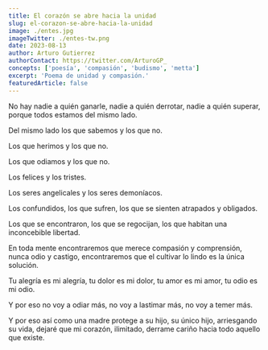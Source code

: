```yaml
---
title: El corazón se abre hacia la unidad
slug: el-corazon-se-abre-hacia-la-unidad
image: ./entes.jpg
imageTwitter: ./entes-tw.png
date: 2023-08-13
author: Arturo Gutierrez
authorContact: https://twitter.com/ArturoGP_
concepts: ['poesía', 'compasión', 'budismo', 'metta']
excerpt: 'Poema de unidad y compasión.'
featuredArticle: false
---
```


No hay nadie a quién ganarle, nadie a quién derrotar, nadie a quién superar, porque todos estamos del mismo lado.

Del mismo lado los que sabemos y los que no.

Los que herimos y los que no.

Los que odiamos y los que no.

Los felices y los tristes.

Los seres angelicales y los seres demoníacos.

Los confundidos, los que sufren, los que se sienten atrapados y obligados.

Los que se encontraron, los que se regocijan, los que habitan una inconcebible libertad.

En toda mente encontraremos que merece compasión y comprensión, nunca odio y castigo, encontraremos que el cultivar lo lindo es la única solución.

Tu alegría es mi alegría, tu dolor es mi dolor, tu amor es mi amor, tu odio es mi odio.

Y por eso no voy a odiar más, no voy a lastimar más, no voy a temer más.

Y por eso así como una madre protege a su hijo, su único hijo, arriesgando su vida, dejaré que mi corazón, ilimitado, derrame cariño hacia todo aquello que existe.

